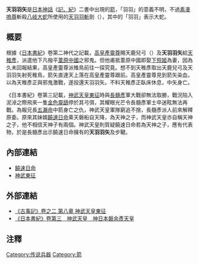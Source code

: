 {{japanese|japanese=天羽々矢|kana=あめのはばや|romaji=Ame no habaya}}
'''天羽羽矢'''是[[日本神話|日本神話]]《[[記紀|記、紀]]》二書中出現的[[箭|箭]]，「羽羽」的意義不明，不過[[素戔嗚尊|素戔嗚尊]]斬殺[[八岐大蛇|八岐大蛇]]所使用的[[天羽羽斬|天羽羽斬]]劍（{{lang|ja|あめのはばきり}}），其中的「羽羽」表示大蛇。

== 概要 ==
根據《[[日本書紀|日本書紀]]》卷第二神代之記載，[[高皇產靈尊|高皇產靈尊]]賜天鹿兒弓（{{lang|ja|あめのかごゆみ}}）及'''天羽羽矢'''給[[天稚彥|天稚彥]]，派遣他下凡撥平[[葦原中國|葦原中國]]之邪鬼。但他甫抵葦原中國即娶[[下照姬|下照姬]]為妻，因為久未回報結果，高皇產靈尊派雉鳥前往一探究竟。想不到天稚彥取出天鹿兒弓及天羽羽矢射死稚鳥，箭矢直達天上落在高皇產靈尊跟前。高皇產靈尊見到箭矢染血，以為天稚彥正與邪鬼激戰，遂投還天羽羽矢。不料天稚彥正臥床休息，中矢身亡。

《日本書紀》卷第三記載，[[神武天皇|神武天皇]][[神武東征|東征]]時與[[長髓彥|長髓彥]]軍大戰卻無法取勝，戰況陷入泥淖之際飛來一隻[[金鵄|金色靈鴟]]停於其弓弭，其耀眼光芒令長髓彥軍士卒迷眩無法再戰。為報兄長[[五瀨命|五瀨命]]中箭身亡之仇，神武天皇軍隊窮追不捨，長髓彥派人前來解釋原委。原來其妹婿[[饒速日命|饒速日命]]乘天磐船自天降，為天神之子，而神武天皇亦自稱天神之子，他不相信天神子有兩個。神武天皇則質疑饒速日命若為天神之子，應有代表物，於是長髓彥出示饒速日命擁有的'''天羽羽矢'''及步鞬。

== 內部連結 ==
* [[饒速日命|饒速日命]]
* [[神武東征|神武東征]]

== 外部連結 ==
* [https://web.archive.org/web/20120202043705/http://miko.org/~uraki/kuon/furu/text/kojiki/08.htm 《古事記》卷之二  第八章  神武天皇東征]
* [http://miko.org/~uraki/kuon/furu/text/syoki/syoki03.htm 《日本書紀》卷第三　神武天皇　神日本磐余彥天皇]{{Wayback|url=http://miko.org/~uraki/kuon/furu/text/syoki/syoki03.htm |date=20120130110919 }}

== 注釋 ==
<div class="references-small">
<references />
</div>

[[Category:传说兵器|Category:传说兵器]]
[[Category:箭|Category:箭]]